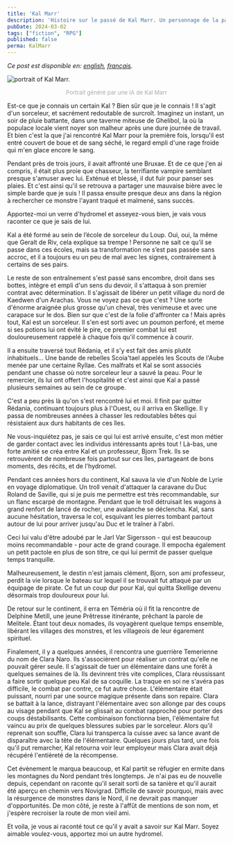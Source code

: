 ```yaml
---
title: 'Kal Marr'
description: 'Histoire sur le passé de Kal Marr. Un personnage de la partie du jeu de role The Witcher que je joue.'
pubDate: 2024-03-02
tags: ["fiction", "RPG"]
published: false
perma: KalMarr
---
```


*Ce post est disponible en: [english](/posts/KalMarr/), [français](/posts/KalMarr/fr/).*

<Image 
    src={kal} 
    class="img-50 img-mobile"
    alt="portrait of Kal Marr."
/>

<p style="
    text-align: center;
    font-size: small;
    color: darkgray;
">Portrait généré par une IA de Kal Marr</p>

Est-ce que je connais un certain Kal ? Bien sûr que je le connais ! Il s'agit d'un sorceleur, et sacrément redoutable de surcroît. Imaginez un instant, un soir de pluie battante, dans une taverne miteuse de Ghelibol, la où la populace locale vient noyer son malheur après une dure journée de travail. Et bien c'est la que j'ai rencontré Kal Marr pour la première fois, lorsqu'il est entré couvert de boue et de sang séché, le regard empli d'une rage froide qui m'en glace encore le sang.

Pendant près de trois jours, il avait affronté une Bruxae. Et de ce que j'en ai compris, il était plus proie que chasseur, la terrifiante vampire semblant presque s'amuser avec lui. Exténué et blessé, il dut fuir pour panser ses plaies. Et c'est ainsi qu'il se retrouva a partager une mauvaise bière avec le simple barde que je suis ! Il passa ensuite presque deux ans dans la région à rechercher ce monstre l'ayant traqué et malmené, sans succès. 

Apportez-moi un verre d'hydromel et asseyez-vous bien, je vais vous raconter ce que je sais de lui.

Kal a été formé au sein de l’école de sorceleur du Loup. Oui, oui, la même que Geralt de Riv, cela explique sa trempe ! Personne ne sait ce qu’il se passe dans ces écoles, mais sa transformation ne s’est pas passée sans accroc, et il a toujours eu un peu de mal avec les signes, contrairement à certains de ses pairs.

Le reste de son entraînement s'est passé sans encombre, droit dans ses bottes, intègre et empli d'un sens du devoir, il s'attaqua à son premier contrat avec détermination. Il s'agissait de libérer un petit village du nord de Kaedwen d'un Arachas. Vous ne voyez pas ce que c'est ? Une sorte d'énorme araignée plus grosse qu'un cheval, très venimeuse et avec une carapace sur le dos. Bien sur que c'est de la folie d'affronter ca ! Mais après tout, Kal est un sorceleur. Il s'en est sorti avec un poumon perforé, et meme si ses potions lui ont évité le pire, ce premier combat lui est douloureusement rappelé à chaque fois qu'il commence à courir. 

Il a ensuite traversé tout Rédania, et il s'y est fait des amis plutôt inhabituels... Une bande de rebelles Scoia'tael appelés les Scouts de l'Aube menée par une certaine Ryllae. Ces malfrats et Kal se sont associés pendant une chasse où notre sorceleur leur a sauvé la peau. Pour le remercier, ils lui ont offert l'hospitalité et c'est ainsi que Kal a passé plusieurs semaines au sein de ce groupe.

C'est a peu près là qu'on s'est rencontré lui et moi. Il finit par quitter Rédania, continuant toujours plus à l'Ouest, ou il arriva en Skellige. Il y passa de nombreuses années à chasser les redoutables bêtes qui résistaient aux durs habitants de ces îles.

Ne vous-inquiétez pas, je sais ce qui lui est arrivé ensuite, c'est mon métier de garder contact avec les individus intéressants après tout ! Là-bas, une forte amitié se créa entre Kal et un professeur, Bjorn Trek. Ils se retrouvèrent de nombreuse fois partout sur ces îles, partageant de bons moments, des récits, et de l'hydromel.

Pendant ces années hors du continent, Kal sauva la vie d'un Noble de Lyrie en voyage diplomatique. Un troll venait d'attaquer la caravane du Duc Roland de Saville, qui si je puis me permettre est très recommandable, sur un flanc escarpé de montagne. Pendant que le troll détruisait les wagons à grand renfort de lancé de rocher, une avalanche se déclencha. Kal, sans aucune hésitation, traversa le col, esquivant les pierres tombant partout autour de lui pour arriver jusqu'au Duc et le traîner à l'abri.

Ceci lui valu d'être adoubé par le Jarl Var Sigersson - qui est beaucoup moins recommandable - pour acte de grand courage. Il empocha également un petit pactole en plus de son titre, ce qui lui permit de passer quelque temps tranquille.

Malheureusement, le destin n'est jamais clément, Bjorn, son ami professeur, perdit la vie lorsque le bateau sur lequel il se trouvait fut attaqué par un équipage de pirate. Ce fut un coup dur pour Kal, qui quitta Skellige devenu désormais trop douloureux pour lui.

De retour sur le continent, il erra en Téméria où il fit la rencontre de Delphine Metill, une jeune Prêtresse itinérante, prêchant la parole de Melitele. Étant tout deux nomades, ils voyagèrent quelque temps ensemble, libérant les villages des monstres, et les villageois de leur égarement spirituel.

Finalement, il y a quelques années, il rencontra une guerrière Temerienne du nom de Clara Naro. Ils s'associèrent pour réaliser un contrat qu'elle ne pouvait gérer seule. Il s'agissait de tuer un élémentaire dans une forêt à quelques semaines de là. Ils devinrent très vite complices, Clara réussissant a faire sortir quelque peu Kal de sa coquille. La traque en soi ne s'avéra pas difficile, le combat par contre, ce fut autre chose. L'élémentaire était puissant, nourri par une source magique présente dans son repaire. Clara se battait à la lance, distrayant l'élémentaire avec son allonge par des coups au visage pendant que Kal se glissait au combat rapproché pour porter des coups déstabilisants. Cette combinaison fonctionna bien, l'élémentaire fut vaincu au prix de quelques blessures subies par le sorceleur. Alors qu'il reprenait son souffle, Clara lui transperca la cuisse avec sa lance avant de disparaître avec la tête de l'élémentaire. Quelques jours plus tard, une fois qu'il put remarcher, Kal retourna voir leur employeur mais Clara avait déjà récupéré l'entièreté de la récompense.

Cet évènement le marqua beaucoup, et Kal partit se réfugier en ermite dans les montagnes du Nord pendant très longtemps. Je n'ai pas eu de nouvelle depuis, cependant on raconte qu'il serait sorti de sa tanière et qu'il aurait été aperçu en chemin vers Novigrad. Difficile de savoir pourquoi, mais avec la résurgence de monstres dans le Nord, il ne devrait pas manquer d'opportunités. De mon côté, je reste à l'affût de mentions de son nom, et j'espère recroiser la route de mon vieil ami.

Et voila, je vous ai raconté tout ce qu'il y avait a savoir sur Kal Marr. Soyez aimable voulez-vous, apportez moi un autre hydromel.





